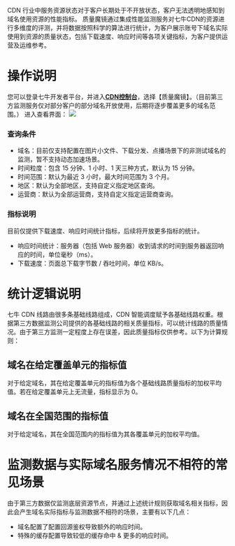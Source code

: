 CDN 行业中服务资源状态对于客户长期处于不开放状态，客户无法透明地感知到域名使用资源的性能指标。
质量魔镜通过集成性能监测服务对七牛CDN的资源进行多维度的评测，并将数据按照科学的算法进行统计，为客户展示账号下域名实际使用到资源的质量状态，包括下载速度、响应时间等各项关键指标，为客户提供运营及运维参考。
<a id="1"></a>
# 操作说明
您可以登录七牛开发者平台，并进入[**CDN控制台**](https://portal.qiniu.com/cdn/overview)，选择【质量魔镜】。（目前第三方监测服务仅对部分客户的部分域名开放使用，后期将逐步覆盖更多的域名范围。）
进入查看界面：
![](https://dn-odum9helk.qbox.me/FlIUzphP38PsYIsBhzMRglVJMvxa)

### 查询条件
* 域名：目前仅支持配置在图片小文件、下载分发、点播场景下的非测试域名的监测，暂不支持动态加速场景。
* 时间粒度：包含 15 分钟、1 小时、1 天三种方式，默认为 15 分钟。
* 时间范围：默认为最近 3 小时，最大时间范围为 3 个月。
* 地区：默认为全部地区，支持自定义指定地区查询。
* 运营商：默认为全部运营商，支持自定义指定运营商查询。
        
### 指标说明
目前仅提供下载速度、响应时间统计指标，后续将开放更多指标的统计。
* 响应时间统计：服务器（包括 Web 服务器）收到请求的时间到服务器返回响应的时间，单位毫秒（ms）。
* 下载速度：页面总下载字节数 / 吞吐时间，单位 KB/s。

<a id="2"></a>
# 统计逻辑说明

七牛 CDN 线路由很多条基础线路组成，CDN 智能调度赋予各基础线路权重。根据第三方数据监测公司提供的各基础线路的相关质量指标，可以统计线路的质量情况。由于第三方监测一定程度上存在误差，因此质量指标仅供参考。以下为计算规则：

## 域名在给定覆盖单元的指标值        
对于给定域名，其在给定覆盖单元的指标值为各个基础线路质量指标的加权平均值。若在给定覆盖单元上无流量，指标显示为 0。

## 域名在全国范围的指标值
对于给定域名，其在全国范围内的指标值为其各覆盖单元的加权平均值。

# 监测数据与实际域名服务情况不相符的常见场景
由于第三方数据仅监测底层资源节点，并通过上述统计规则获取域名相关指标，因此会产生域名实际指标与监测数据不相符的场景，主要有以下几点：

* 域名配置了配置回源鉴权导致额外的响应时间。
* 特殊的缓存配置导致较低的缓存命中 & 更多的响应时间。